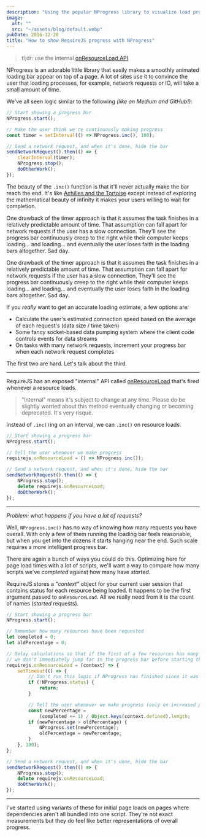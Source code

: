 ```yaml
---
description: "Using the popular NProgress library to visualize load progress on sites built on the AMD RequireJS loader"
image:
  alt: ""
  src: "~/assets/blog/default.webp"
pubDate: 2016-12-28
title: "How to show RequireJS progress with NProgress"
---
```


> tl;dr: use the internal [onResourceLoad API](https://github.com/requirejs/requirejs/wiki/Internal-API:-onResourceLoad)

NProgress is an adorable little library that easily makes a smoothly animated loading bar appear on top of a page.
A lot of sites use it to convince the user that loading processes, for example, network requests or IO, will take a small amount of time.

We've all seen logic similar to the following _(like on Medium and GitHub!)_:

```js
// Start showing a progress bar
NProgress.start();

// Make the user think we're continuously making progress
const timer = setInterval(() => NProgress.inc(), 100);

// Send a network request, and when it's done, hide the bar
sendNetworkRequest().then(() => {
	clearInterval(timer);
	NProgress.stop();
	doOtherWork();
});
```

The beauty of the `.inc()` function is that it'll never actually make the bar reach the end.
It's like [Achilles and the Tortoise](https://en.wikipedia.org/wiki/Zeno%27s_paradoxes#Achilles_and_the_tortoise) except instead of exploring the mathematical beauty of infinity it makes your users willing to wait for completion.

One drawback of the timer approach is that it assumes the task finishes in a relatively predictable amount of time.
That assumption can fall apart for network requests if the user has a slow connection.
They'll see the progress bar continuously creep to the right while their computer keeps loading… and loading… and eventually the user loses faith in the loading bars altogether.
Sad day.

One drawback of the timer approach is that it assumes the task finishes in a relatively predictable amount of time.
That assumption can fall apart for network requests if the user has a slow connection.
They'll see the progress bar continuously creep to the right while their computer keeps loading… and loading… and eventually the user loses faith in the loading bars altogether.
Sad day.

If you _really_ want to get an accurate loading estimate, a few options are:

- Calculate the user's estimated connection speed based on the average of each request's (data size / time taken)
- Some fancy socket-based data pumping system where the client code controls events for data streams
- On tasks with many network requests, increment your progress bar when each network request completes

The first two are hard.
Let's talk about the third.

---

RequireJS has an exposed "internal" API called [onResourceLoad](https://github.com/requirejs/requirejs/wiki/Internal-API:-onResourceLoad) that's fired whenever a resource loads.

> "Internal" means it's subject to change at any time.
> Please do be slightly worried about this method eventually changing or becoming deprecated.
> It's very risqué.

Instead of `.inc()`ing on an interval, we can `.inc()` on resource loads.

```js
// Start showing a progress bar
NProgress.start();

// Tell the user whenever we make progress
requirejs.onResourceLoad = () => NProgress.inc());

// Send a network request, and when it's done, hide the bar
sendNetworkRequest().then(() => {
    NProgress.stop();
    delete requirejs.onResourceLoad;
    doOtherWork();
});
```

---

_Problem: what happens if you have a lot of requests?_

Well, `NProgress.inc()` has no way of knowing how many requests you have overall.
With only a few of them running the loading bar feels reasonable, but when you get into the dozens it starts hanging near the end.
Such scale requires a more intelligent progress bar.

There are again a bunch of ways you could do this.
Optimizing here for page load times with a lot of scripts, we'll want a way to compare how many scripts we've _completed_ against how many have _started_.

RequireJS stores a _"context"_ object for your current user session that contains status for each resource being loaded.
It happens to be the first argument passed to `onResourceLoad`.
All we really need from it is the count of names (_started_ requests).

```js
// Start showing a progress bar
NProgress.start();

// Remember how many resources have been requested
let completed = 0;
let oldPercentage = 0;

// Delay calculations so that if the first of a few resources has many dependencies,
// we don't immediately jump far in the progress bar before starting their loads
requirejs.onResourceLoad = (context) => {
	setTimeout(() => {
		// Don't run this logic if NProgress has finished since it was scheduled
		if (!NProgress.status) {
			return;
		}

		// Tell the user whenever we make progress (only on increased percentages)
		const newPercentage =
			(completed += 1) / Object.keys(context.defined).length;
		if (newPercentage > oldPercentage) {
			NProgress.set(newPercentage);
			oldPercentage = newPercentage;
		}
	}, 100);
};

// Send a network request, and when it's done, hide the bar
sendNetworkRequest().then(() => {
	NProgress.stop();
	delete requirejs.onResourceLoad;
	doOtherWork();
});
```

---

I've started using variants of these for initial page loads on pages where dependencies aren't all bundled into one script.
They're not exact measurements but they do feel like better representations of overall progress.
